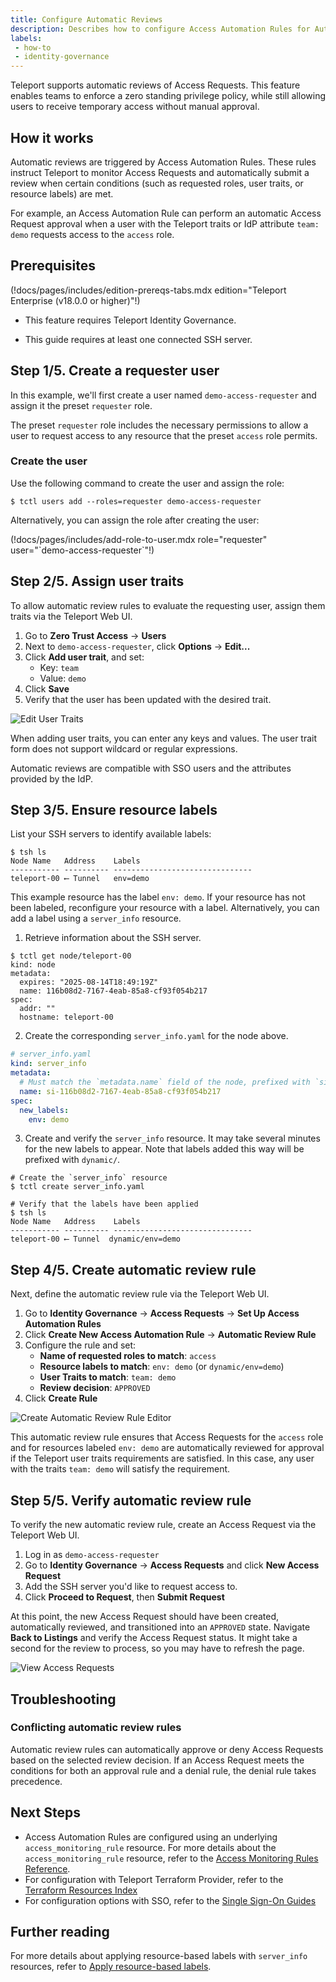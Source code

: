 ```yaml
---
title: Configure Automatic Reviews
description: Describes how to configure Access Automation Rules for Automatic Reviews.
labels:
 - how-to
 - identity-governance
---
```


Teleport supports automatic reviews of Access Requests. This
feature enables teams to enforce a zero standing privilege policy, while
still allowing users to receive temporary access without manual approval.

## How it works

Automatic reviews are triggered by Access Automation Rules. These rules instruct
Teleport to monitor Access Requests and automatically submit a review
when certain conditions (such as requested roles, user traits, or resource labels)
are met.

For example, an Access Automation Rule can perform an automatic Access Request
approval when a user with the Teleport traits or IdP attribute `team: demo`
requests access to the `access` role.

## Prerequisites

(!docs/pages/includes/edition-prereqs-tabs.mdx edition="Teleport Enterprise (v18.0.0 or higher)"!)

- This feature requires Teleport Identity Governance.

- This guide requires at least one connected SSH server.

## Step 1/5. Create a requester user

In this example, we'll first create a user named `demo-access-requester` and
assign it the preset `requester` role.

The preset `requester` role includes the necessary permissions to allow a user
to request access to any resource that the preset `access` role permits.

### Create the user

Use the following command to create the user and assign the role:
```code
$ tctl users add --roles=requester demo-access-requester
```

Alternatively, you can assign the role after creating the user:

  (!docs/pages/includes/add-role-to-user.mdx role="requester" user="\`demo-access-requester\`"!)

## Step 2/5. Assign user traits

To allow automatic review rules to evaluate the requesting user, assign them
traits via the Teleport Web UI.

1. Go to **Zero Trust Access** -> **Users**
2. Next to `demo-access-requester`, click **Options** -> **Edit...**
3. Click **Add user trait**, and set:
   - Key: `team`
   - Value: `demo`
4. Click **Save**
5. Verify that the user has been updated with the desired trait.

![Edit User Traits](../../../img/access-controls/automatic-reviews/users-edit.png)

When adding user traits, you can enter any keys and values. The user trait form
does not support wildcard or regular expressions.

<Admonition type="tip" title="SSO users">
  Automatic reviews are compatible with SSO users and the attributes provided
  by the IdP.
</Admonition>

## Step 3/5. Ensure resource labels

List your SSH servers to identify available labels:

```code
$ tsh ls
Node Name   Address    Labels
----------- ---------- -------------------------------
teleport-00 ⟵ Tunnel   env=demo
```

This example resource has the label `env: demo`. If your resource has not been
labeled, reconfigure your resource with a label. Alternatively, you can add a
label using a `server_info` resource.

1. Retrieve information about the SSH server.

```code
$ tctl get node/teleport-00
kind: node
metadata:
  expires: "2025-08-14T18:49:19Z"
  name: 116b08d2-7167-4eab-85a8-cf93f054b217
spec:
  addr: ""
  hostname: teleport-00
```

2. Create the corresponding `server_info.yaml` for the node above.

```yaml
# server_info.yaml
kind: server_info
metadata:
  # Must match the `metadata.name` field of the node, prefixed with `si-`.
  name: si-116b08d2-7167-4eab-85a8-cf93f054b217
spec:
  new_labels:
    env: demo
```

3. Create and verify the `server_info` resource. It may take several minutes for
the new labels to appear. Note that labels added this way will be prefixed with
`dynamic/`.

```code
# Create the `server_info` resource
$ tctl create server_info.yaml

# Verify that the labels have been applied
$ tsh ls
Node Name   Address    Labels
----------- ---------- -------------------------------
teleport-00 ⟵ Tunnel  dynamic/env=demo
```

## Step 4/5. Create automatic review rule

Next, define the automatic review rule via the Teleport Web UI.

1. Go to **Identity Governance** -> **Access Requests** -> **Set Up Access Automation Rules**
2. Click **Create New Access Automation Rule** -> **Automatic Review Rule**
3. Configure the rule and set:
   - **Name of requested roles to match**: `access`
   - **Resource labels to match**: `env: demo` (or `dynamic/env=demo`)
   - **User Traits to match**: `team: demo`
   - **Review decision**: `APPROVED`
4. Click **Create Rule**

![Create Automatic Review Rule Editor](../../../img/access-controls/automatic-reviews/create-automatic-review-rule.png)

This automatic review rule ensures that Access Requests for the `access`
role and for resources labeled `env: demo` are automatically reviewed for
approval if the Teleport user traits requirements are satisfied. In this case,
any user with the traits `team: demo` will satisfy the requirement.

## Step 5/5. Verify automatic review rule

To verify the new automatic review rule, create an Access Request via the Teleport
Web UI.
1. Log in as `demo-access-requester`
2. Go to **Identity Governance** -> **Access Requests** and click **New Access Request**
3. Add the SSH server you'd like to request access to.
4. Click **Proceed to Request**, then **Submit Request**

At this point, the new Access Request should have been created, automatically
reviewed, and transitioned into an `APPROVED` state. Navigate **Back to Listings**
and verify the Access Request status. It might take a second for the review to
process, so you may have to refresh the page.

![View Access Requests](../../../img/access-controls/automatic-reviews/view-access-requests.png)

## Troubleshooting

### Conflicting automatic review rules

Automatic review rules can automatically approve or deny Access Requests based
on the selected review decision. If an Access Request meets the conditions for
both an approval rule and a denial rule, the denial rule takes precedence.

## Next Steps

- Access Automation Rules are configured using an underlying `access_monitoring_rule`
  resource. For more details about the `access_monitoring_rule` resource, refer to the
  [Access Monitoring Rules Reference](../../reference/access-controls/access-monitoring-rules.mdx).
- For configuration with Teleport Terraform Provider, refer to the
  [Terraform Resources Index](../../reference/terraform-provider/resources/access_monitoring_rule.mdx)
- For configuration options with SSO, refer to the
  [Single Sign-On Guides](../../zero-trust-access/sso/sso.mdx)

## Further reading

For more details about applying resource-based labels with `server_info` resources,
refer to [Apply resource-based labels](https://goteleport.com/docs/admin-guides/management/admin/labels/#apply-resource-based-labels).
